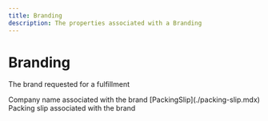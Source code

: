 ```yaml
---
title: Branding
description: The properties associated with a Branding
---
```


Branding
===============================================
The brand requested for a fulfillment

<Reference>
  <Field name="company_name" type="string" nullable={true}>
    <Description>
      Company name associated with the brand
    </Description>
  </Field>
  <Field name="packing_slip" nullable={true}>
    <Type>
      [PackingSlip](./packing-slip.mdx)
    </Type>
    <Description>
      Packing slip associated with the brand
    </Description>
  </Field>
</Reference>